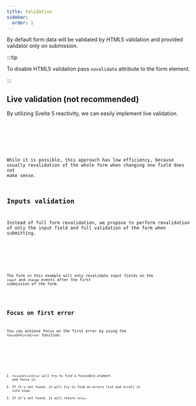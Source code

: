 ```yaml
---
title: Validation
sidebar:
  order: 1
---
```




By default form data will be validated by HTML5 validation and provided validator only on submission.

:::tip

To disable HTML5 validation pass `novalidate` attribute to the form element.

:::

## Live validation (not recommended)

By utilizing Svelte 5 reactivity, we can easily implement live validation.

<Code code={liveValidationCode} lang="svelte" />

<Card>
  <LiveValidation />
</Card>

While it is possible, this approach has low efficiency, because usually
revalidation of the whole form when changing one field does not make sense.

## Inputs validation

Instead of full form revalidation, we propose to perform revalidation of only the input field and full validation of the form when submitting.

<Code code={inputsValidationCode} lang="svelte" />

<Card>
  <InputsValidation />
</Card>

The form in this example will only revalidate input fields on the `input` and `change` events after the first submission of the form.

<LinkCard title="Inputs validation mode API reference" href="../../api-reference/inputs-validation-mode/" />

## Focus on first error

You can achieve focus on the first error by using the `focusOnFirstError` function.

<Code code={focusOnFirstErrorCode} lang="svelte" />

<Card>
  <FocusOnFirsError />
</Card>

1. `focusOnFirstError` will try to find a focusable element and focus it.
2. If it's not found, it will try to find an errors list and scroll it into view.
3. If it's not found, it will return `false`.
